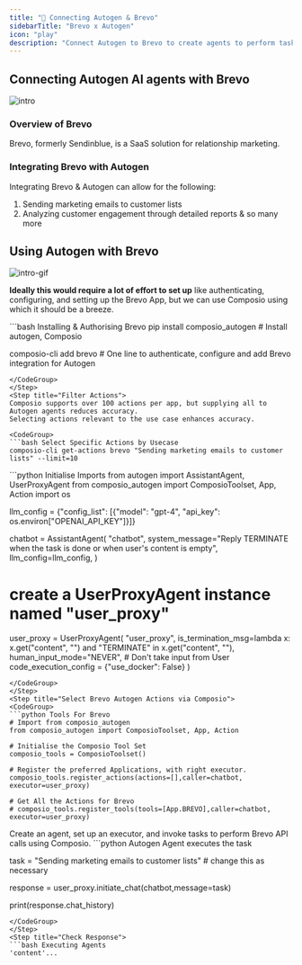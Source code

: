 ```yaml
---
title: "🚀 Connecting Autogen & Brevo"
sidebarTitle: "Brevo x Autogen"
icon: "play"
description: "Connect Autogen to Brevo to create agents to perform tasks using natural language"
---
```


## Connecting Autogen AI agents with Brevo
![intro](/media/intro.jpg)

### Overview of Brevo

Brevo, formerly Sendinblue, is a SaaS solution for relationship marketing.

### Integrating Brevo with Autogen

Integrating Brevo & Autogen can allow for the following:

1. Sending marketing emails to customer lists
2. Analyzing customer engagement through detailed reports
& so many more

## Using Autogen with Brevo
![intro-gif](/media/intro.gif)
<Steps>
<Step title="Setting Up the Environment">

**Ideally this would require a lot of effort to set up** like authenticating, configuring, and setting up the Brevo App, but we can use Composio using which it should be a breeze.

<CodeGroup>
```bash Installing & Authorising Brevo
pip install composio_autogen # Install autogen, Composio 

composio-cli add brevo # One line to authenticate, configure and add Brevo integration for Autogen
```
</CodeGroup>
</Step>
<Step title="Filter Actions">
Composio supports over 100 actions per app, but supplying all to Autogen agents reduces accuracy.
Selecting actions relevant to the use case enhances accuracy.

<CodeGroup>
```bash Select Specific Actions by Usecase
composio-cli get-actions brevo "Sending marketing emails to customer lists" --limit=10
```
</CodeGroup>

</Step>
<Step title="Import Base Packages">

<CodeGroup>
```python Initialise Imports
from autogen import AssistantAgent, UserProxyAgent
from composio_autogen import ComposioToolset, App, Action
import os

llm_config = {"config_list": [{"model": "gpt-4", "api_key": os.environ["OPENAI_API_KEY"]}]}

chatbot = AssistantAgent(
    "chatbot",
    system_message="Reply TERMINATE when the task is done or when user's content is empty",
    llm_config=llm_config,
)

# create a UserProxyAgent instance named "user_proxy"
user_proxy = UserProxyAgent(
    "user_proxy",
    is_termination_msg=lambda x: x.get("content", "") and "TERMINATE" in x.get("content", ""),
    human_input_mode="NEVER", # Don't take input from User
    code_execution_config = {"use_docker": False}
)
```
</CodeGroup>
</Step>
<Step title="Select Brevo Autogen Actions via Composio">
<CodeGroup>
```python Tools For Brevo
# Import from composio_autogen
from composio_autogen import ComposioToolset, App, Action

# Initialise the Composio Tool Set
composio_tools = ComposioToolset()

# Register the preferred Applications, with right executor. 
composio_tools.register_actions(actions=[],caller=chatbot, executor=user_proxy)

# Get All the Actions for Brevo
# composio_tools.register_tools(tools=[App.BREVO],caller=chatbot, executor=user_proxy) 
```
</CodeGroup>
</Step>
<Step title="Execute the Agent">
Create an agent, set up an executor, and invoke tasks to perform Brevo API calls using Composio. 
<CodeGroup>
```python Autogen Agent executes the task

task = "Sending marketing emails to customer lists" # change this as necessary

response = user_proxy.initiate_chat(chatbot,message=task)

print(response.chat_history)
```
</CodeGroup>
</Step>
<Step title="Check Response">
```bash Executing Agents
'content'...
```
</Step>
</Steps>
